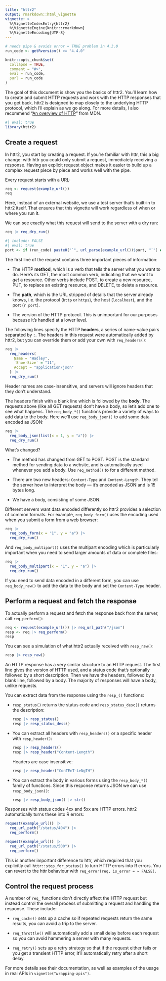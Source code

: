 ```yaml
---
title: "httr2"
output: rmarkdown::html_vignette
vignette: >
  %\VignetteIndexEntry{httr2}
  %\VignetteEngine{knitr::rmarkdown}
  %\VignetteEncoding{UTF-8}
---
```


```r
# needs pipe & avoids error = TRUE problem in 4.3.0
run_code <- getRversion() >= "4.4.0"

knitr::opts_chunk$set(
  collapse = TRUE,
  comment = "#>",
  eval = run_code,
  purl = run_code
)
```

The goal of this document is show you the basics of httr2.
You'll learn how to create and submit HTTP requests and work with the HTTP responses that you get back.
httr2 is designed to map closely to the underlying HTTP protocol, which I'll explain as we go along.
For more details, I also recommend "[An overview of HTTP](https://developer.mozilla.org/en-US/docs/Web/HTTP/Overview)" from MDN.

```r
#| eval: true
library(httr2)
```

## Create a request

In httr2, you start by creating a request.
If you're familiar with httr, this a big change: with httr you could only submit a request, immediately receiving a response.
Having an explicit request object makes it easier to build up a complex request piece by piece and works well with the pipe.

Every request starts with a URL:

```r
req <- request(example_url())
req
```

Here, instead of an external website, we use a test server that's built-in to httr2 itself. That ensures that this vignette will work regardless of when or where you run it.

We can see exactly what this request will send to the server with a dry run:

```r
req |> req_dry_run()
```

```r
#| include: FALSE
#| eval: true
port <- if (run_code) paste0("`", url_parse(example_url())$port, "`") else "e.g. `1234`"
```

The first line of the request contains three important pieces of information:

-   The HTTP **method**, which is a verb that tells the server what you want to do.
    Here's its GET, the most common verb, indicating that we want to *get* a resource.
    Other verbs include POST, to create a new resource, PUT, to replace an existing resource, and DELETE, to delete a resource.

-   The **path**, which is the URL stripped of details that the server already knows, i.e. the protocol (`http` or `https`), the host (`localhost`), and the port (`r port`).

-   The version of the HTTP protocol.
    This is unimportant for our purposes because it's handled at a lower level.

The following lines specify the HTTP **headers**, a series of name-value pairs separated by `:`.
The headers in this request were automatically added by httr2, but you can override them or add your own with `req_headers()`:

```r
req |>
  req_headers(
    Name = "Hadley",
    `Shoe-Size` = "11",
    Accept = "application/json"
  ) |>
  req_dry_run()
```

Header names are case-insensitive, and servers will ignore headers that they don't understand.

The headers finish with a blank line which is followed by the **body**.
The requests above (like all GET requests) don't have a body, so let's add one to see what happens.
The `req_body_*()` functions provide a variety of ways to add data to the body.
Here we'll use `req_body_json()` to add some data encoded as JSON:

```r
req |>
  req_body_json(list(x = 1, y = "a")) |>
  req_dry_run()
```

What's changed?

-   The method has changed from GET to POST.
    POST is the standard method for sending data to a website, and is automatically used whenever you add a body.
    Use `req_method()` to for a different method.

-   There are two new headers: `Content-Type` and `Content-Length`.
    They tell the server how to interpret the body --- it's encoded as JSON and is 15 bytes long.

-   We have a body, consisting of some JSON.

Different servers want data encoded differently so httr2 provides a selection of common formats.
For example, `req_body_form()` uses the encoding used when you submit a form from a web browser:

```r
req |>
  req_body_form(x = "1", y = "a") |>
  req_dry_run()
```

And `req_body_multipart()` uses the multipart encoding which is particularly important when you need to send larger amounts of data or complete files:

```r
req |>
  req_body_multipart(x = "1", y = "a") |>
  req_dry_run()
```

If you need to send data encoded in a different form, you can use `req_body_raw()` to add the data to the body and set the `Content-Type` header.

## Perform a request and fetch the response

To actually perform a request and fetch the response back from the server, call `req_perform()`:

```r
req <- request(example_url()) |> req_url_path("/json")
resp <- req |> req_perform()
resp
```

You can see a simulation of what httr2 actually received with `resp_raw()`:

```r
resp |> resp_raw()
```

An HTTP response has a very similar structure to an HTTP request.
The first line gives the version of HTTP used, and a status code that's optionally followed by a short description.
Then we have the headers, followed by a blank line, followed by a body.
The majority of responses will have a body, unlike requests.

You can extract data from the response using the `resp_()` functions:

-   `resp_status()` returns the status code and `resp_status_desc()` returns the description:

    ```r
    resp |> resp_status()
    resp |> resp_status_desc()
    ```

-   You can extract all headers with `resp_headers()` or a specific header with `resp_header()`:

    ```r
    resp |> resp_headers()
    resp |> resp_header("Content-Length")
    ```

    Headers are case insensitive:

    ```r
    resp |> resp_header("ConTEnT-LeNgTH")
    ```

-   You can extract the body in various forms using the `resp_body_*()` family of functions.
    Since this response returns JSON we can use `resp_body_json()`:

    ```r
    resp |> resp_body_json() |> str()
    ```

Responses with status codes 4xx and 5xx are HTTP errors.
httr2 automatically turns these into R errors:

```r
request(example_url()) |>
  req_url_path("/status/404") |>
  req_perform()

request(example_url()) |>
  req_url_path("/status/500") |>
  req_perform()
```

This is another important difference to httr, which required that you explicitly call `httr::stop_for_status()` to turn HTTP errors into R errors.
You can revert to the httr behaviour with `req_error(req, is_error = ~ FALSE)`.

## Control the request process

A number of `req_` functions don't directly affect the HTTP request but instead control the overall process of submitting a request and handling the response.
These include:

-   `req_cache()` sets up a cache so if repeated requests return the same results, you can avoid a trip to the server.

-   `req_throttle()` will automatically add a small delay before each request so you can avoid hammering a server with many requests.

-   `req_retry()` sets up a retry strategy so that if the request either fails or you get a transient HTTP error, it'll automatically retry after a short delay.

For more details see their documentation, as well as examples of the usage in real APIs in `vignette("wrapping-apis")`.
